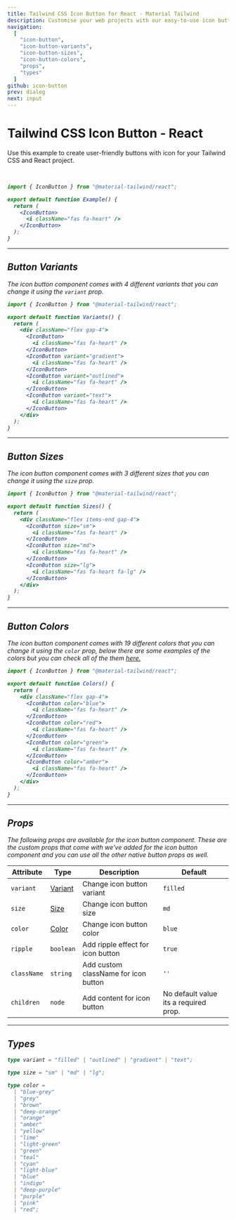 ```yaml
---
title: Tailwind CSS Icon Button for React - Material Tailwind
description: Customise your web projects with our easy-to-use icon button component for Tailwind CSS and React using Material Design guidelines.
navigation:
  [
    "icon-button",
    "icon-button-variants",
    "icon-button-sizes",
    "icon-button-colors",
    "props",
    "types"
  ]
github: icon-button
prev: dialog
next: input
---
```


# Tailwind CSS Icon Button - React

Use this example to create user-friendly buttons with icon for your Tailwind CSS and React project.

<br />

<ComponentCard id="icon-button">
  <IconButton>
    <i className="fas fa-heart" />
  </IconButton>
</ComponentCard>

```jsx showLineNumbers {1, 5-7}
import { IconButton } from "@material-tailwind/react";

export default function Example() {
  return (
    <IconButton>
      <i className="fas fa-heart" />
    </IconButton>
  );
}
```

---

## Button Variants

The icon button component comes with 4 different variants that you can change it using the <Code>variant</Code> prop.

<ComponentCard id="icon-button-variants">
  <div className="flex gap-4">
    <IconButton>
      <i className="fas fa-heart" />
    </IconButton>
    <IconButton variant="gradient">
      <i className="fas fa-heart" />
    </IconButton>
    <IconButton variant="outlined">
      <i className="fas fa-heart" />
    </IconButton>
    <IconButton variant="text">
      <i className="fas fa-heart" />
    </IconButton>
  </div>
</ComponentCard>

```jsx showLineNumbers {6-17}
import { IconButton } from "@material-tailwind/react";

export default function Variants() {
  return (
    <div className="flex gap-4">
      <IconButton>
        <i className="fas fa-heart" />
      </IconButton>
      <IconButton variant="gradient">
        <i className="fas fa-heart" />
      </IconButton>
      <IconButton variant="outlined">
        <i className="fas fa-heart" />
      </IconButton>
      <IconButton variant="text">
        <i className="fas fa-heart" />
      </IconButton>
    </div>
  );
}
```

---

## Button Sizes

The icon button component comes with 3 different sizes that you can change it using the <Code>size</Code> prop.

<ComponentCard id="icon-button-sizes">
  <div className="flex items-end gap-4">
    <IconButton size="sm">
      <i className="fas fa-heart" />
    </IconButton>
    <IconButton>
      <i className="fas fa-heart" />
    </IconButton>
    <IconButton size="lg">
      <i className="fas fa-heart fa-lg" />
    </IconButton>
  </div>
</ComponentCard>

```jsx showLineNumbers {6-14}
import { IconButton } from "@material-tailwind/react";

export default function Sizes() {
  return (
    <div className="flex items-end gap-4">
      <IconButton size="sm">
        <i className="fas fa-heart" />
      </IconButton>
      <IconButton size="md">
        <i className="fas fa-heart" />
      </IconButton>
      <IconButton size="lg">
        <i className="fas fa-heart fa-lg" />
      </IconButton>
    </div>
  );
}
```

---

## Button Colors

The icon button component comes with 19 different colors that you can change it using the <Code>color</Code> prop, below there are some examples of the colors but you can check all of the them [here.](#props)

<ComponentCard id="icon-button-colors">
  <div className="flex gap-4">
    <IconButton color="blue">
      <i className="fas fa-heart" />
    </IconButton>
    <IconButton color="red">
      <i className="fas fa-heart" />
    </IconButton>
    <IconButton color="green">
      <i className="fas fa-heart" />
    </IconButton>
    <IconButton color="amber">
      <i className="fas fa-heart" />
    </IconButton>
  </div>
</ComponentCard>

```jsx showLineNumbers {6-17}
import { IconButton } from "@material-tailwind/react";

export default function Colors() {
  return (
    <div className="flex gap-4">
      <IconButton color="blue">
        <i className="fas fa-heart" />
      </IconButton>
      <IconButton color="red">
        <i className="fas fa-heart" />
      </IconButton>
      <IconButton color="green">
        <i className="fas fa-heart" />
      </IconButton>
      <IconButton color="amber">
        <i className="fas fa-heart" />
      </IconButton>
    </div>
  );
}
```

---

## Props

<span id="props" className="scroll-mt-48" />
The following props are available for the icon button component. These are the custom
props that come with we've added for the icon button component and you can use all
the other native button props as well.

| Attribute   | Type                       | Description                          | Default                               |
| ----------- | -------------------------- | ------------------------------------ | ------------------------------------- |
| `variant`   | [Variant](#types)          | Change icon button variant           | <Code small>filled</Code>             |
| `size`      | [Size](#types)             | Change icon button size              | <Code small>md</Code>                 |
| `color`     | [Color](#types)            | Change icon button color             | <Code small>blue</Code>               |
| `ripple`    | <Code small>boolean</Code> | Add ripple effect for icon button    | <Code small>true</Code>               |
| `className` | <Code small>string</Code>  | Add custom className for icon button | `''`                                  |
| `children`  | <Code small>node</Code>    | Add content for icon button          | No default value its a required prop. |

---

## Types

<span id="types" className="scroll-mt-48" />

```ts
type variant = "filled" | "outlined" | "gradient" | "text";
```

```ts
type size = "sm" | "md" | "lg";
```

```ts
type color =
  | "blue-grey"
  | "grey"
  | "brown"
  | "deep-orange"
  | "orange"
  | "amber"
  | "yellow"
  | "lime"
  | "light-green"
  | "green"
  | "teal"
  | "cyan"
  | "light-blue"
  | "blue"
  | "indigo"
  | "deep-purple"
  | "purple"
  | "pink"
  | "red";
```
